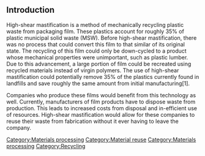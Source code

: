 

{{stub}}

== Introduction ==
High-shear mastification is a method of mechanically recycling plastic waste from packaging film. These plastics account for roughly 35% of plastic municipal solid waste (MSW). Before high-shear mastification, there was no process that could convert this film to that similar of its original state. The recycling of this film could only be down-cycled to a product whose mechanical properties were unimportant, such as plastic lumber. Due to this advancement, a large portion of film could be recreated using recycled materials instead of virgin polymers. The use of high-shear mastification could potentially remove 35% of the plastics currently found in landfills and save roughly the same amount from initial manufacturing[1]. {{fact}}

Companies who produce these films would benefit from this technology as well. Currently, manufacturers of film products have to dispose waste from production. This leads to increased costs from disposal and in-efficient use of resources. High-shear mastification would allow for these companies to reuse their waste from fabrication without it ever having to leave the company. {{fact}}
{{attrib MECH370}}

[[Category:Materials processing]]

[[Category:Material reuse]]
[[Category:Materials processing]]
[[Category:Recycling]]